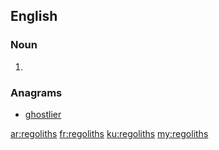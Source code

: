 ==English==

===Noun===
{{head|en|plural}}

# {{plural of|regolith|lang=en}}

===Anagrams===
* [[ghostlier#English|ghostlier]]

[[ar:regoliths]]
[[fr:regoliths]]
[[ku:regoliths]]
[[my:regoliths]]